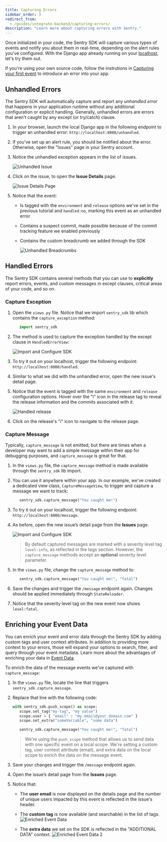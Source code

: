 ```yaml
---
title: Capturing Errors
sidebar_order: 3
redirect_from:
  - /guides/integrate-backend/capturing-errors/
description: "Learn more about capturing errors with Sentry."
---
```


Once initialized in your code, the Sentry SDK will capture various types of events and notify you about them in real-time, depending on the alert rules you've configured. With the Django app already running on your [localhost](http://localhost:8000/), let's try them out.

<Note>

If you're using your own source code, follow the instrutions in [Capturing your first event](/platforms/python/guides/django/) to introduce an error into your app.

</Note>

## Unhandled Errors

The Sentry SDK will automatically capture and report any _unhandled error_ that happens in your application runtime without any additional configuration or explicit handling. Generally, unhandled errors are errors that aren't caught by any except (or try/catch) clause.

1. In your browser, launch the local Django app in the following endpoint to trigger an unhandled error: `http://localhost:8000/unhandled`.

2. If you've set up an alert rule, you should be notified about the error. Otherwise, open the "Issues" page in your Sentry account.

3. Notice the unhandled exception appears in the list of issues.

   ![Unhandled Issue](unhandled_issue.png)

4. Click on the issue, to open the **Issue Details** page.

   ![Issue Details Page](error_with_all_tags.png)

5. Notice that the event:

   - Is tagged with the `environment` and `release` options we've set in the previous tutorial and `handled:no`, marking this event as an unhandled error
   - Contains a suspect commit, made possible because of the commit tracking feature we enabled previously
   - Contains the custom breadcrumb we added through the SDK

     ![Unhandled Breadcrumbs](unhandled_issue_breadcrumbs.png)

## Handled Errors

The Sentry SDK contains several methods that you can use to **explicitly** report errors, events, and custom messages in except clauses, critical areas of your code, and so on.

### Capture Exception

1. Open the `views.py` file. Notice that we import `sentry_sdk` lib which contains the `capture_exception` method:

   ```python
      import sentry_sdk
   ```

2. The method is used to capture the exception handled by the except clause in `HandledErrorView`:

   ![Import and Configure SDK](capture_exception.png)

3. To try it out on your localhost, trigger the following endpoint: `http://localhost:8000/handled`.

4. Similar to what we did with the unhandled error, open the new issue's detail page.

5. Notice that the event is tagged with the same `environment` and `release` configuration options. Hover over the "i" icon in the release tag to reveal the release information and the commits associated with it.

   ![Handled release](handled_release.png)

6. Click on the release's "i" icon to navigate to the release page.

### Capture Message

Typically, `capture_message` is not emitted, but there are times when a developer may want to add a simple message within their app for debugging purposes, and `capture_message` is great for that.

1. In the `views.py` file, the `capture_message` method is made available through the `sentry_sdk` lib import.

2. You can use it anywhere within your app. In our example, we've created a dedicated view class, `CaptureMessageView`, to trigger and capture a message we want to track:

   ```Python
      sentry_sdk.capture_message("You caught me!")
   ```

3. To try it out on your localhost, trigger the following endpoint: `http://localhost:8000/message`.

4. As before, open the new issue’s detail page from the **Issues** page.

   ![Import and Configure SDK](capture_message.png)

   > By default captured messages are marked with a severity level tag `level:info`, as reflected in the tags section. However, the `capture_message` methods accept an **optional** severity level parameter.

5. In the `views.py` file, change the `capture_message` method to:

   ```Python
      sentry_sdk.capture_message("You caught me!", "fatal")
   ```

6. Save the changes and trigger the `/message` endpoint again. Changes should be applied immediately through `StateReloader`.

7. Notice that the severity level tag on the new event now shows `level:fatal`.

## Enriching your Event Data

You can enrich your event and error data through the Sentry SDK by adding custom tags and user context attributes. In addition to providing more context to your errors, those will expand your options to search, filter, and query through your event metadata. Learn more about the advantages of enriching your data in [Event Data](/product/sentry-basics/enrich-data/).

To enrich the data of the message events we've captured with `capture_message`:

1. In the `views.py` file, locate the line that triggers `sentry_sdk.capture_message`.

2. Replace that line with the following code:

   ```Python
   with sentry_sdk.push_scope() as scope:
      scope.set_tag("my-tag", "my value")
      scope.user = { "email" : "my.email@your.domain.com" }
      scope.set_extra("someVariable", "some data")

      sentry_sdk.capture_message("You caught me!", "fatal")
   ```

   > We're using the `push_scope` method that allows us to send data with one specific event on a local scope. We're setting a custom tag, user context attribute (email), and extra data on the local scope to enrich the data on the message event.

3. Save your changes and trigger the `/message` endpoint again.

4. Open the issue’s detail page from the **Issues** page.

5. Notice that:

   - The **user email** is now displayed on the details page and the number of unique users impacted by this event is reflected in the issue's header.
   - The **custom tag** is now available (and searchable) in the list of tags.
     ![Enriched Event Data](enriched_data_1.png)
     
   - The **extra data** we set on the SDK is reflected in the "ADDITIONAL DATA" context.
     ![Enriched Event Data 2](enriched_data_2.png)
